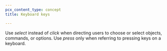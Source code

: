 ```yaml
---
pcx_content_type: concept
title: Keyboard keys

---
```


Use *select* instead of *click* when directing users to choose or select objects, commands, or options. Use *press* only when referring to pressing keys on a keyboard.
